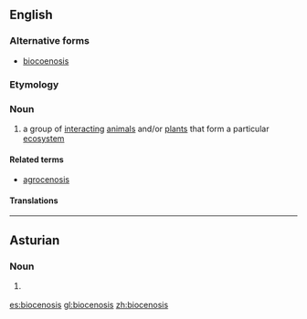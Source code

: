 ==English==

===Alternative forms===
* [[biocoenosis]]

===Etymology===
{{rfe}}

===Noun===
{{en-noun|biocenoses}}

# {{context|biology|lang=en}} a group of [[interacting]] [[animal]]s and/or [[plant]]s that form a particular [[ecosystem]]

====Related terms====
* [[agrocenosis]]

====Translations====
{{trans-see|biocoenosis}}

----

==Asturian==

===Noun===
{{ast-noun|f|biocenosis}}

# {{label|ast|biology}} {{l/en|biocoenosis}} {{gloss|community of organisms}}

[[es:biocenosis]]
[[gl:biocenosis]]
[[zh:biocenosis]]